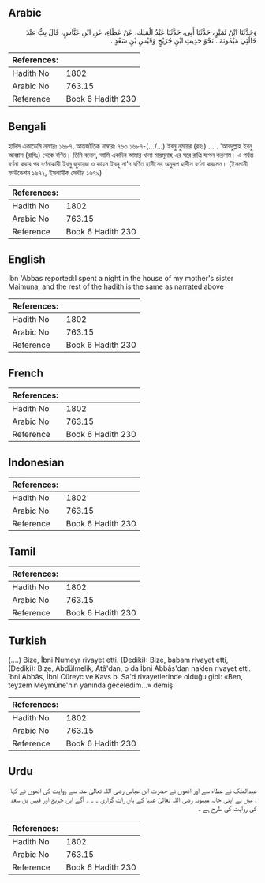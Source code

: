 ## Arabic


<div dir="rtl" lang="ar" style={{fontSize:'larger',backgroundColor:'#f8f9fa',padding:20}}>
وَحَدَّثَنَا ابْنُ نُمَيْرٍ، حَدَّثَنَا أَبِي، حَدَّثَنَا عَبْدُ الْمَلِكِ، عَنْ عَطَاءٍ، عَنِ ابْنِ عَبَّاسٍ، قَالَ بِتُّ عِنْدَ خَالَتِي مَيْمُونَةَ ‏.‏ نَحْوَ حَدِيثِ ابْنِ جُرَيْجٍ وَقَيْسِ بْنِ سَعْدٍ ‏.‏
</div>
<div style={{backgroundColor:'#f8f9fa',padding:20, marginBottom: 10}}><table> <thead> <tr> <th>References:</th> <th></th> </tr> </thead> <tbody><tr><td>Hadith No</td><td>1802</td></tr><tr><td>Arabic No</td><td>763.15</td></tr><tr><td>Reference</td><td>Book 6 Hadith 230</td></tr></tbody></table></div>

## Bengali


<div dir="ltr" lang="bn" style={{fontSize:'larger',backgroundColor:'#f8f9fa',padding:20}}>
হাদিস একাডেমি নাম্বারঃ ১৬৮৭, আন্তর্জাতিক নাম্বারঃ ৭৬৩ ১৬৮৭-(.../...) ইবনু নুমায়র (রহঃ) ..... 'আবদুল্লাহ ইবনু আব্বাস (রাযিঃ) থেকে বর্ণিত। তিনি বলেন, আমি একদিন আমার খালা মায়মূনাহ এর ঘরে রাত্রি যাপন করলাম। এ পর্যন্ত বর্ণনা করার পর বর্ণনাকারী ইবনু জুরায়জ ও কায়স ইবনু সা'দ বর্ণিত হাদীসের অনুরূপ হাদীস বর্ণনা করলেন। (ইসলামী ফাউন্ডেশন ১৬৭২, ইসলামীক সেন্টার ১৬৭৯)
</div>
<div style={{backgroundColor:'#f8f9fa',padding:20, marginBottom: 10}}><table> <thead> <tr> <th>References:</th> <th></th> </tr> </thead> <tbody><tr><td>Hadith No</td><td>1802</td></tr><tr><td>Arabic No</td><td>763.15</td></tr><tr><td>Reference</td><td>Book 6 Hadith 230</td></tr></tbody></table></div>

## English


<div dir="ltr" lang="en" style={{fontSize:'larger',backgroundColor:'#f8f9fa',padding:20}}>
Ibn 'Abbas reported:I spent a night in the house of my mother's sister Maimuna, and the rest of the hadith is the same as narrated above
</div>
<div style={{backgroundColor:'#f8f9fa',padding:20, marginBottom: 10}}><table> <thead> <tr> <th>References:</th> <th></th> </tr> </thead> <tbody><tr><td>Hadith No</td><td>1802</td></tr><tr><td>Arabic No</td><td>763.15</td></tr><tr><td>Reference</td><td>Book 6 Hadith 230</td></tr></tbody></table></div>

## French


<div dir="ltr" lang="fr" style={{fontSize:'larger',backgroundColor:'#f8f9fa',padding:20}}>

</div>
<div style={{backgroundColor:'#f8f9fa',padding:20, marginBottom: 10}}><table> <thead> <tr> <th>References:</th> <th></th> </tr> </thead> <tbody><tr><td>Hadith No</td><td>1802</td></tr><tr><td>Arabic No</td><td>763.15</td></tr><tr><td>Reference</td><td>Book 6 Hadith 230</td></tr></tbody></table></div>

## Indonesian


<div dir="ltr" lang="id" style={{fontSize:'larger',backgroundColor:'#f8f9fa',padding:20}}>

</div>
<div style={{backgroundColor:'#f8f9fa',padding:20, marginBottom: 10}}><table> <thead> <tr> <th>References:</th> <th></th> </tr> </thead> <tbody><tr><td>Hadith No</td><td>1802</td></tr><tr><td>Arabic No</td><td>763.15</td></tr><tr><td>Reference</td><td>Book 6 Hadith 230</td></tr></tbody></table></div>

## Tamil


<div dir="ltr" lang="ta" style={{fontSize:'larger',backgroundColor:'#f8f9fa',padding:20}}>

</div>
<div style={{backgroundColor:'#f8f9fa',padding:20, marginBottom: 10}}><table> <thead> <tr> <th>References:</th> <th></th> </tr> </thead> <tbody><tr><td>Hadith No</td><td>1802</td></tr><tr><td>Arabic No</td><td>763.15</td></tr><tr><td>Reference</td><td>Book 6 Hadith 230</td></tr></tbody></table></div>

## Turkish


<div dir="ltr" lang="tr" style={{fontSize:'larger',backgroundColor:'#f8f9fa',padding:20}}>
(….) Bize, İbni Numeyr rivayet etti. (Dediki): Bize, babam rivayet etti, (Dediki): Bize, Abdülmelik, Atâ'dan, o da İbni Abbâs'dan naklen rivayet etti. îbni Abbâs, İbni Cüreyc ve Kavs b. Sa'd rivayetlerinde olduğu gibi: «Ben, teyzem Meymûne'nin yanında geceledim...» demiş
</div>
<div style={{backgroundColor:'#f8f9fa',padding:20, marginBottom: 10}}><table> <thead> <tr> <th>References:</th> <th></th> </tr> </thead> <tbody><tr><td>Hadith No</td><td>1802</td></tr><tr><td>Arabic No</td><td>763.15</td></tr><tr><td>Reference</td><td>Book 6 Hadith 230</td></tr></tbody></table></div>

## Urdu


<div dir="rtl" lang="ur" style={{fontSize:'larger',backgroundColor:'#f8f9fa',padding:20}}>
عبدالملک نے عطاء سے اور انھوں نے حضرت ابن عباس رضی اللہ تعالیٰ عنہ سے روایت کی انھوں نے کہا : میں نے اپنی خالہ میمونہ رضی اللہ تعالیٰ عنہا کے ہاں رات گزاری ۔ ۔ ۔ آگے ابن جریج اور قیس بن سعد کی روایت کی طرح ہے ۔
</div>
<div style={{backgroundColor:'#f8f9fa',padding:20, marginBottom: 10}}><table> <thead> <tr> <th>References:</th> <th></th> </tr> </thead> <tbody><tr><td>Hadith No</td><td>1802</td></tr><tr><td>Arabic No</td><td>763.15</td></tr><tr><td>Reference</td><td>Book 6 Hadith 230</td></tr></tbody></table></div>